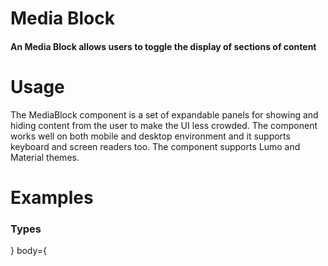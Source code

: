 
<Meta title="Atoms|Media/Media Block" component={MediaBlock} />

# Media Block

#### An Media Block allows users to toggle the display of sections of content

<Preview withToolbar>
  <Story name="Standard" decorators2={[CenterDisplayGrid]}>
    <CardGrid columns="3">
      <Card padding="4x">
        <MediaBlock
          media={ModernExterior2}
          title="Media Block"
          description="In life you need colors. We'll put a happy little sky in here."
        />
      </Card>
      <Card padding="4x">
        <MediaBlock
          media={StaticMap}
          title="Media Block"
          description="In life you need colors. We'll put a happy little sky in here."
        />
      </Card>
      <Card padding="4x">
        <MediaBlock
          media={Logo}
          title="Media Block"
          description="In life you need colors. We'll put a happy little sky in here."
        />
      </Card>
      <Card padding="4x">
        <MediaBlock
          background={ModernExterior2}
          title="Media Block"
          description="In life you need colors. We'll put a happy little sky in here."
        />
      </Card>
      <Card padding="4x">
        <MediaBlock
          background={StaticMap}
          title="Media Block"
          description="In life you need colors. We'll put a happy little sky in here."
        />
      </Card>
      <Card padding="4x">
        <MediaBlock
          background={Logo}
          title="Media Block"
          description="In life you need colors. We'll put a happy little sky in here."
        />
      </Card>
    </CardGrid>
  </Story>
</Preview>

# Usage

The MediaBlock component is a set of expandable panels for showing and hiding content from the user to make the UI less crowded. The component works well on both mobile and desktop environment and it supports keyboard and screen readers too. The component supports Lumo and Material themes.

# Examples

### Types

<Preview>
  <Story name="Types">
   <Grid columns="1">
        <MediaBlock
          media={<Image
    src="https://encrypted-tbn0.gstatic.com/images?q=tbn:ANd9GcRKFattKrNRvWlq7W5k_19wjiYpmqVUFgw4vDIrgWL5l2BQuRAE"
    alt="This is alt text for this image"
  />}
          body={
            <Fragment>
              <Title size="lg" weight="bold" text="Media Block" />
              <Text weight="light" text="In life you need colors. We'll put a happy little sky in here. Now we can begin working on lots of happy little things. In this world, everything can be happy." />
            </Fragment>
          }
        />
        <MediaBlock
          media={<Image
    src="https://encrypted-tbn0.gstatic.com/images?q=tbn:ANd9GcRKFattKrNRvWlq7W5k_19wjiYpmqVUFgw4vDIrgWL5l2BQuRAE"
    alt="This is alt text for this image"
  />}
          body={
            <Fragment>
              <Title size="lg" weight="bold" text="Media Block (isReversed)" />
              <Text weight="light" text="In life you need colors. We'll put a happy little sky in here. Now we can begin working on lots of happy little things. In this world, everything can be happy." />
            </Fragment>
          }
          isReversed
        />
        <MediaBlock
          media={<Image
    src="https://encrypted-tbn0.gstatic.com/images?q=tbn:ANd9GcRKFattKrNRvWlq7W5k_19wjiYpmqVUFgw4vDIrgWL5l2BQuRAE"
    alt="This is alt text for this image"
  />}
          body={
            <Fragment>
              <Title size="lg" weight="bold" text="Media Block - Vertical" />
              <Text weight="light" text="In life you need colors. We'll put a happy little sky in here. Now we can begin working on lots of happy little things. In this world, everything can be happy." />
            </Fragment>
          }
          align="vertical"
        />
        <MediaBlock
          media={<Image
    src="https://encrypted-tbn0.gstatic.com/images?q=tbn:ANd9GcRKFattKrNRvWlq7W5k_19wjiYpmqVUFgw4vDIrgWL5l2BQuRAE"
    alt="This is alt text for this image"
  />}
          body={
            <Fragment>
              <Title size="lg" weight="bold" text="Media Block - Vertical (isReversed)" />
              <Text weight="light" text="In life you need colors. We'll put a happy little sky in here. Now we can begin working on lots of happy little things. In this world, everything can be happy." />
            </Fragment>
          }
          align="vertical"
          isReversed
        />
        <MediaBlock
          media={<Image
    src="https://encrypted-tbn0.gstatic.com/images?q=tbn:ANd9GcRKFattKrNRvWlq7W5k_19wjiYpmqVUFgw4vDIrgWL5l2BQuRAE"
    alt="This is alt text for this image"
  />}
          body={
            <Fragment>
              <Title size="lg" weight="bold" text="Media Block - Inline" />
              <Text weight="light" text="In life you need colors. We'll put a happy little sky in here. Now we can begin working on lots of happy little things. In this world, everything can be happy." />
            </Fragment>
          }
          align="inline"
        />
        <MediaBlock
          media={<Image
    src="https://encrypted-tbn0.gstatic.com/images?q=tbn:ANd9GcRKFattKrNRvWlq7W5k_19wjiYpmqVUFgw4vDIrgWL5l2BQuRAE"
    alt="This is alt text for this image"
  />}
          body={
            <Fragment>
              <Title size="lg" weight="bold" text="Media Block - Inline (isReversed)" />
              <Text weight="light" text="In life you need colors. We'll put a happy little sky in here. Now we can begin working on lots of happy little things. In this world, everything can be happy." />
            </Fragment>
          }
          align="inline"
          isReversed
        />
      </Grid>
  </Story>
</Preview>



## Props

<Props of={MediaBlock} />
